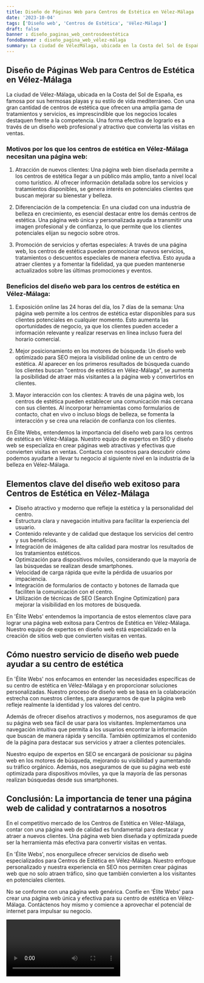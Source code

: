 ```yaml
---
title: Diseño de Páginas Web para Centros de Estética en Vélez-Málaga
date: '2023-10-04'
tags: ['Diseño web', 'Centros de Estética', 'Vélez-Málaga']
draft: false
banner : diseño_paginas_web_centrosdeestética
fondoBanner : diseño_pagina_web_vélez-málaga
summary: La ciudad de VélezMálaga, ubicada en la Costa del Sol de España, es famosa por sus hermosas playas y su estilo de vida mediterráneo. Con una gran cantidad de centros de estética que ofrecen una amplia gama de tratamientos y servicios, es imprescindible que los negocios locales destaquen frente a la competencia. Una forma efectiva de lograrlo es a través de un diseño web profesional y atractivo que convierta las visitas en ventas.
---
```


## Diseño de Páginas Web para Centros de Estética en Vélez-Málaga

La ciudad de Vélez-Málaga, ubicada en la Costa del Sol de España, es famosa por sus hermosas playas y su estilo de vida mediterráneo. Con una gran cantidad de centros de estética que ofrecen una amplia gama de tratamientos y servicios, es imprescindible que los negocios locales destaquen frente a la competencia. Una forma efectiva de lograrlo es a través de un diseño web profesional y atractivo que convierta las visitas en ventas.

### Motivos por los que los centros de estética en Vélez-Málaga necesitan una página web:

1.  Atracción de nuevos clientes: Una página web bien diseñada permite a los centros de estética llegar a un público más amplio, tanto a nivel local como turístico. Al ofrecer información detallada sobre los servicios y tratamientos disponibles, se genera interés en potenciales clientes que buscan mejorar su bienestar y belleza.

2.  Diferenciación de la competencia: En una ciudad con una industria de belleza en crecimiento, es esencial destacar entre los demás centros de estética. Una página web única y personalizada ayuda a transmitir una imagen profesional y de confianza, lo que permite que los clientes potenciales elijan su negocio sobre otros.

3.  Promoción de servicios y ofertas especiales: A través de una página web, los centros de estética pueden promocionar nuevos servicios, tratamientos o descuentos especiales de manera efectiva. Esto ayuda a atraer clientes y a fomentar la fidelidad, ya que pueden mantenerse actualizados sobre las últimas promociones y eventos.

### Beneficios del diseño web para los centros de estética en Vélez-Málaga:

1.  Exposición online las 24 horas del día, los 7 días de la semana: Una página web permite a los centros de estética estar disponibles para sus clientes potenciales en cualquier momento. Esto aumenta las oportunidades de negocio, ya que los clientes pueden acceder a información relevante y realizar reservas en línea incluso fuera del horario comercial.

2.  Mejor posicionamiento en los motores de búsqueda: Un diseño web optimizado para SEO mejora la visibilidad online de un centro de estética. Al aparecer en los primeros resultados de búsqueda cuando los clientes buscan "centros de estética en Vélez-Málaga", se aumenta la posibilidad de atraer más visitantes a la página web y convertirlos en clientes.

3.  Mayor interacción con los clientes: A través de una página web, los centros de estética pueden establecer una comunicación más cercana con sus clientes. Al incorporar herramientas como formularios de contacto, chat en vivo o incluso blogs de belleza, se fomenta la interacción y se crea una relación de confianza con los clientes.

En Élite Webs, entendemos la importancia del diseño web para los centros de estética en Vélez-Málaga. Nuestro equipo de expertos en SEO y diseño web se especializa en crear páginas web atractivas y efectivas que convierten visitas en ventas. Contacta con nosotros para descubrir cómo podemos ayudarte a llevar tu negocio al siguiente nivel en la industria de la belleza en Vélez-Málaga.

<GifSeo />

<Cta />

## Elementos clave del diseño web exitoso para Centros de Estética en Vélez-Málaga

- Diseño atractivo y moderno que refleje la estética y la personalidad del centro.
- Estructura clara y navegación intuitiva para facilitar la experiencia del usuario.
- Contenido relevante y de calidad que destaque los servicios del centro y sus beneficios.
- Integración de imágenes de alta calidad para mostrar los resultados de los tratamientos estéticos.
- Optimización para dispositivos móviles, considerando que la mayoría de las búsquedas se realizan desde smartphones.
- Velocidad de carga rápida que evite la pérdida de usuarios por impaciencia.
- Integración de formularios de contacto y botones de llamada que faciliten la comunicación con el centro.
- Utilización de técnicas de SEO (Search Engine Optimization) para mejorar la visibilidad en los motores de búsqueda.

En 'Élite Webs' entendemos la importancia de estos elementos clave para lograr una página web exitosa para Centros de Estética en Vélez-Málaga. Nuestro equipo de expertos en diseño web está especializado en la creación de sitios web que convierten visitas en ventas. 

## Cómo nuestro servicio de diseño web puede ayudar a su centro de estética

En 'Élite Webs' nos enfocamos en entender las necesidades específicas de su centro de estética en Vélez-Málaga y en proporcionar soluciones personalizadas. Nuestro proceso de diseño web se basa en la colaboración estrecha con nuestros clientes, para asegurarnos de que la página web refleje realmente la identidad y los valores del centro.

Además de ofrecer diseños atractivos y modernos, nos aseguramos de que su página web sea fácil de usar para los visitantes. Implementamos una navegación intuitiva que permita a los usuarios encontrar la información que buscan de manera rápida y sencilla. También optimizamos el contenido de la página para destacar sus servicios y atraer a clientes potenciales.

Nuestro equipo de expertos en SEO se encargará de posicionar su página web en los motores de búsqueda, mejorando su visibilidad y aumentando su tráfico orgánico. Además, nos aseguramos de que su página web esté optimizada para dispositivos móviles, ya que la mayoría de las personas realizan búsquedas desde sus smartphones.

## Conclusión: La importancia de tener una página web de calidad y contratarnos a nosotros

En el competitivo mercado de los Centros de Estética en Vélez-Málaga, contar con una página web de calidad es fundamental para destacar y atraer a nuevos clientes. Una página web bien diseñada y optimizada puede ser la herramienta más efectiva para convertir visitas en ventas.

En 'Élite Webs', nos enorgullece ofrecer servicios de diseño web especializados para Centros de Estética en Vélez-Málaga. Nuestro enfoque personalizado y nuestra experiencia en SEO nos permiten crear páginas web que no solo atraen tráfico, sino que también convierten a los visitantes en potenciales clientes.

No se conforme con una página web genérica. Confíe en 'Élite Webs' para crear una página web única y efectiva para su centro de estética en Vélez-Málaga. Contáctenos hoy mismo y comience a aprovechar el potencial de internet para impulsar su negocio.

<Video />

<CtaBot job='Centros de Estética' city='Vélez-Málaga'/>

<Gmaps query='Vélez-Málaga+españa+maps' />